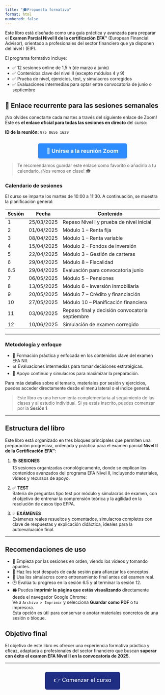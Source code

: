 ```yaml
---
title: "🎓Propuesta formativa"
format: html
numbered: false
---
```



Este libro está diseñado como una guía práctica y avanzada para preparar el **Examen Parcial Nivel II de la certificación EFA™** (European Financial Advisor), orientado a profesionales del sector financiero que ya disponen del nivel I (EIP).

El programa formativo incluye:

-   ✅ 12 sesiones online de 1,5 h (de marzo a junio)
-   ✅ Contenidos clave del nivel II (excepto módulos 4 y 9)
-   ✅ Prueba de nivel, ejercicios, test, y simulacros corregidos
-   ✅ Evaluaciones intermedias para optar entre convocatoria de junio o septiembre

::: {.callout-warning icon="false"}
## 📆 Enlace recurrente para las sesiones semanales

¡No olvides conectarte cada martes a través del siguiente enlace de Zoom! Este es **el enlace oficial para todas las sesiones en directo** del curso:

**ID de la reunión:** `975 8656 1629`

::: {style="text-align: center; margin-top: 2em;"}

<a href="https://zoom.us/j/97586561629" target="_blank" style="
    background-color: #2D8CFF;
    color: white;
    padding: 14px 28px;
    text-decoration: none;
    font-size: 18px;
    border-radius: 6px;
    display: inline-block;
    font-weight: bold;
    box-shadow: 0 4px 6px rgba(0,0,0,0.15);
  ">
  🔗 Unirse a la reunión Zoom
</a>

:::


> Te recomendamos guardar este enlace como favorito o añadirlo a tu calendario. ¡Nos vemos en clase! 🎓
:::

### Calendario de sesiones

El curso se imparte los martes de 10:00 a 11:30. A continuación, se muestra la planificación general:

| Sesión | Fecha      | Contenido                                       |
|--------|------------|-------------------------------------------------|
| 1      | 25/03/2025 | Repaso Nivel I y prueba de nivel inicial        |
| 2      | 01/04/2025 | Módulo 1 – Renta fija                           |
| 3      | 08/04/2025 | Módulo 1 – Renta variable                       |
| 4      | 15/04/2025 | Módulo 2 – Fondos de inversión                  |
| 5      | 22/04/2025 | Módulo 3 – Gestión de carteras                  |
| 6      | 29/04/2025 | Módulo 8 – Fiscalidad                           |
| 6.5    | 29/04/2025 | Evaluación para convocatoria junio              |
| 7      | 06/05/2025 | Módulo 5 – Pensiones                            |
| 8      | 13/05/2025 | Módulo 6 – Inversión inmobiliaria               |
| 9      | 20/05/2025 | Módulo 7 – Crédito y financiación               |
| 10     | 27/05/2025 | Módulo 10 – Planificación financiera            |
| 11     | 03/06/2025 | Repaso final y decisión convocatoria septiembre |
| 12     | 10/06/2025 | Simulación de examen corregido                  |

------------------------------------------------------------------------

### Metodología y enfoque

-   🎯 Formación práctica y enfocada en los contenidos clave del examen EFA NII.
-   📊 Evaluaciones intermedias para tomar decisiones estratégicas.
-   🧠 Apoyo continuo y simulacros para maximizar la preparación.

Para más detalles sobre el temario, materiales por sesión y ejercicios, puedes acceder directamente desde el menú lateral o el índice general.

> Este libro es una herramienta complementaria al seguimiento de las clases y al estudio individual. Si ya estás inscrito, puedes comenzar por la **Sesión 1**.

------------------------------------------------------------------------

## Estructura del libro

Este libro está organizado en tres bloques principales que permiten una preparación progresiva, ordenada y práctica para el examen parcial **Nivel II de la Certificación EFA™**:

1.  📚 **SESIONES**\
    13 sesiones organizadas cronológicamente, donde se explican los contenidos avanzados del programa EFA Nivel II, incluyendo materiales, vídeos y recursos de apoyo.

2.  ✅ **TEST**\
    Batería de preguntas tipo test por módulo y simulacros de examen, con el objetivo de entrenar la comprensión teórica y la agilidad en la resolución de casos tipo EFPA.

3.  💡 **EXÁMENES**\
    Exámenes reales resueltos y comentados, simulacros completos con clave de respuestas y explicación didáctica, ideales para la autoevaluación final.

------------------------------------------------------------------------

## Recomendaciones de uso

-   📅 Empieza por las sesiones en orden, viendo los vídeos y tomando apuntes.\
-   🧠 Haz los test después de cada sesión para afianzar los conceptos.\
-   📝 Usa los simulacros como entrenamiento final antes del examen real.\
-   🕒 Evalúa tu progreso en la sesión 6.5 y al terminar la sesión 12.\
-   🖨️ Puedes **imprimir la página que estás visualizando** directamente desde el navegador Google Chrome:\
    Ve a `Archivo > Imprimir` y selecciona **Guardar como PDF** o tu impresora.\
    Esta opción es útil para conservar o anotar materiales concretos de una sesión o bloque.

## Objetivo final

El objetivo de este libro es ofrecer una experiencia formativa práctica y eficaz, adaptada a profesionales del sector financiero que buscan **superar con éxito el examen EFA Nivel II en la convocatoria de 2025**.

------------------------------------------------------------------------

::: {style="text-align: center; margin-top: 2em;"}
<a href="sesion01_repaso_nivel1.qmd" class="button" style="
    background-color: #1f2e83;
    color: white;
    padding: 14px 28px;
    text-decoration: none;
    font-size: 18px;
    border-radius: 6px;
    display: inline-block;
  "> 👉 Comenzar el curso </a>
:::
